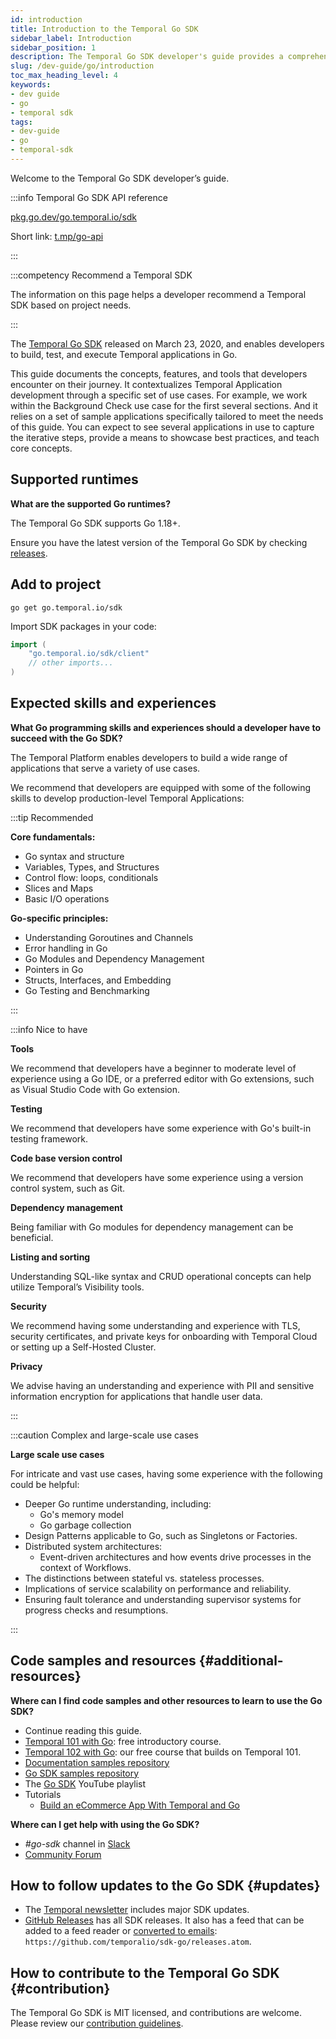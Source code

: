 ```yaml
---
id: introduction
title: Introduction to the Temporal Go SDK
sidebar_label: Introduction
sidebar_position: 1
description: The Temporal Go SDK developer's guide provides a comprehensive overview of the structures, primitives, and features used in Temporal Application development.
slug: /dev-guide/go/introduction
toc_max_heading_level: 4
keywords:
- dev guide
- go
- temporal sdk
tags:
- dev-guide
- go
- temporal-sdk
---
```


<!-- THIS FILE IS GENERATED. DO NOT EDIT THIS FILE DIRECTLY -->

Welcome to the Temporal Go SDK developer’s guide.

:::info Temporal Go SDK API reference

[pkg.go.dev/go.temporal.io/sdk](https://pkg.go.dev/go.temporal.io/sdk)

Short link: [t.mp/go-api](https://t.mp/go-api)

:::

:::competency Recommend a Temporal SDK

The information on this page helps a developer recommend a Temporal SDK based on project needs.

:::

The [Temporal Go SDK](https://github.com/temporalio/sdk-go) released on March 23, 2020, and enables developers to build, test, and execute Temporal applications in Go.

This guide documents the concepts, features, and tools that developers encounter on their journey.
It contextualizes Temporal Application development through a specific set of use cases.
For example, we work within the Background Check use case for the first several sections.
And it relies on a set of sample applications specifically tailored to meet the needs of this guide.
You can expect to see several applications in use to capture the iterative steps, provide a means to showcase best practices, and teach core concepts.

## Supported runtimes

**What are the supported Go runtimes?**

The Temporal Go SDK supports Go 1.18+.

Ensure you have the latest version of the Temporal Go SDK by checking [releases](https://github.com/temporalio/sdk-go/releases).

## Add to project

```shell
go get go.temporal.io/sdk
```

Import SDK packages in your code:

```go
import (
    "go.temporal.io/sdk/client"
    // other imports...
)
```

## Expected skills and experiences

**What Go programming skills and experiences should a developer have to succeed with the Go SDK?**

The Temporal Platform enables developers to build a wide range of applications that serve a variety of use cases.

We recommend that developers are equipped with some of the following skills to develop production-level Temporal Applications:

:::tip Recommended

**Core fundamentals:**

- Go syntax and structure
- Variables, Types, and Structures
- Control flow: loops, conditionals
- Slices and Maps
- Basic I/O operations

**Go-specific principles:**

- Understanding Goroutines and Channels
- Error handling in Go
- Go Modules and Dependency Management
- Pointers in Go
- Structs, Interfaces, and Embedding
- Go Testing and Benchmarking

:::

:::info Nice to have

**Tools**

We recommend that developers have a beginner to moderate level of experience using a Go IDE, or a preferred editor with Go extensions, such as Visual Studio Code with Go extension.

**Testing**

We recommend that developers have some experience with Go's built-in testing framework.

**Code base version control**

We recommend that developers have some experience using a version control system, such as Git.

**Dependency management**

Being familiar with Go modules for dependency management can be beneficial.

**Listing and sorting**

Understanding SQL-like syntax and CRUD operational concepts can help utilize Temporal’s Visibility tools.

**Security**

We recommend having some understanding and experience with TLS, security certificates, and private keys for onboarding with Temporal Cloud or setting up a Self-Hosted Cluster.

**Privacy**

We advise having an understanding and experience with PII and sensitive information encryption for applications that handle user data.

:::

:::caution Complex and large-scale use cases

**Large scale use cases**

For intricate and vast use cases, having some experience with the following could be helpful:

- Deeper Go runtime understanding, including:
  - Go's memory model
  - Go garbage collection
- Design Patterns applicable to Go, such as Singletons or Factories.
- Distributed system architectures:
  - Event-driven architectures and how events drive processes in the context of Workflows.
- The distinctions between stateful vs. stateless processes.
- Implications of service scalability on performance and reliability.
- Ensuring fault tolerance and understanding supervisor systems for progress checks and resumptions.

:::

## Code samples and resources {#additional-resources}

**Where can I find code samples and other resources to learn to use the Go SDK?**

- Continue reading this guide.
- [Temporal 101 with Go](https://learn.temporal.io/courses/temporal_101/go): free introductory course.
- [Temporal 102 with Go](https://learn.temporal.io/courses/temporal_102/go): our free course that builds on Temporal 101.
- [Documentation samples repository](https://github.com/temporalio/documentation-samples-go)
- [Go SDK samples repository](https://github.com/temporalio/samples-go)
- The [Go SDK](https://www.youtube.com/watch?v=-KWutSkFda8&list=PLl9kRkvFJrlRYHYaTPnsvE46szyMIZLdk&pp=iAQB) YouTube playlist
- Tutorials
  - [Build an eCommerce App With Temporal and Go](https://learn.temporal.io/tutorials/go/ecommerce/)

**Where can I get help with using the Go SDK?**

- _#go-sdk_ channel in [Slack](https://t.mp/slack)
- [Community Forum](https://community.temporal.io/tag/go-sdk)

## How to follow updates to the Go SDK {#updates}

- The [Temporal newsletter](https://t.mp/news) includes major SDK updates.
- [GitHub Releases](https://github.com/temporalio/sdk-go/releases) has all SDK releases. It also has a feed that can be added to a feed reader or [converted to emails](https://blogtrottr.com/): `https://github.com/temporalio/sdk-go/releases.atom`.

## How to contribute to the Temporal Go SDK {#contribution}

The Temporal Go SDK is MIT licensed, and contributions are welcome.
Please review our [contribution guidelines](https://github.com/temporalio/sdk-go/blob/master/CONTRIBUTING.md).

